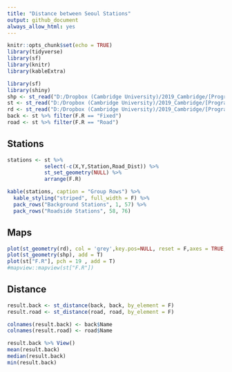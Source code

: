 ```yaml
---
title: "Distance between Seoul Stations"
output: github_document
always_allow_html: yes
---
```


```r
knitr::opts_chunk$set(echo = TRUE)
library(tidyverse)
library(sf)
library(knitr)
library(kableExtra)
```


```r
library(sf)
library(shiny)
shp <- st_read("D:/Dropbox (Cambridge University)/2019_Cambridge/[Programming]/R/Spatial-Interpolation/seoul/Seoul_City.shp")
st <- st_read("D:/Dropbox (Cambridge University)/2019_Cambridge/[Programming]/R/Spatial-Interpolation/seoul/stations_10km.shp")
rd <- st_read("D:/Dropbox (Cambridge University)/2019_Cambridge/[Programming]/R/Spatial-Interpolation/seoul/road_10km.shp")
back <- st %>% filter(F.R == "Fixed")
road <- st %>% filter(F.R == "Road")
```

## Stations

```r
stations <- st %>% 
            select(-c(X,Y,Station,Road_Dist)) %>% 
            st_set_geometry(NULL) %>%
            arrange(F.R) 

kable(stations, caption = "Group Rows") %>%
  kable_styling("striped", full_width = F) %>%
  pack_rows("Background Stations", 1, 57) %>%
  pack_rows("Roadside Stations", 58, 76)
```


## Maps

```r
plot(st_geometry(rd), col = 'grey',key.pos=NULL, reset = F,axes = TRUE, main = "")
plot(st_geometry(shp), add = T)
plot(st["F.R"], pch = 19 , add = T)
#mapview::mapview(st["F.R"])
```


## Distance

```r
result.back <- st_distance(back, back, by_element = F)
result.road <- st_distance(road, road, by_element = F)

colnames(result.back) <- back$Name
colnames(result.road) <- road$Name

result.back %>% View()
mean(result.back)
median(result.back)
min(result.back)



```